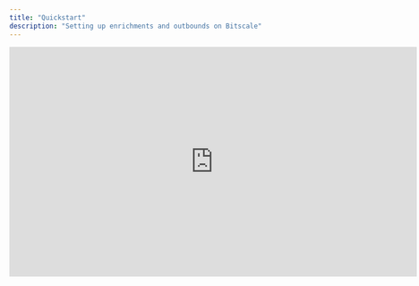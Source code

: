 ```yaml
---
title: "Quickstart"
description: "Setting up enrichments and outbounds on Bitscale"
---
```


<iframe width="728" height="410" src="https://www.youtube.com/embed/ewso6bSvUoo?si=staXSmVJd6mttxCF" title="YouTube video player" frameborder="0" allow="accelerometer; autoplay; clipboard-write; encrypted-media; gyroscope; picture-in-picture; web-share" referrerpolicy="strict-origin-when-cross-origin" allowfullscreen />

This walkthrough covers how you can :

* **Generate Lead Lists** from your ICP (or you can get creative and experiment here)

* Enrich them with **Intent Signals** (Social Signals, Public and Marketing Comms) and **Contact Info** (Emails and Phone Numbers)

* Finally, create a **Hyper-personalized Outreach** copy using these signals

This is for a sample use case and the possibilities to create outbound communications using this are only limited by your creativity.&#x20;

Note: The platform also provides template workflows to get you started as well. You can check out the templates [here](https://app.bitscale.ai/template)

## Breaking B2B Outreach into Easy Segments

Setting up a successful outreach has many components and decision points:

* Selecting the channel (emails, linkedin, cold calls, in-person events)

* Setting up the infra (email and call infrastructure)

* Generating high intent leads&#x20;

* Creating personalized copies that convert

With each of these parts having a lot of complex steps and moving parts, it becomes really tough to manage this GTM strategy at scale. Ultimately requiring a lot of hands on deck.

**Bitscale** helps with the last 2 points above - Generate Leads and qualify them for high intent & Create hyper-personalized ice breakers - **at scale**.

We breakdown this process into 3 sub steps - <u>G</u>enerate Leads, <u>E</u>nrich Leads & <u>O</u>utreach (The **GEO** Framework)

## GEO Framework

### **<u>G</u>enerate Leads**

You can come on Bitscale with either:

1. you have your **ICP figured out**. For example you know what is their industry, what is their tech stack and funding stage.

2. you are looking to **experiment** before pinning down your ICP. [Bitscale](https://bitscale.ai) will help in both these scenarios. You can search your leads using a easy to use preview format before importing them and getting started with qualification.
   \<Image of Create Grid (Find People Pop-Up)>

### **<u>E</u>nrich Leads**&#x20;

This is the step where Bitscale helps with:

1. Qualifying leads using **intent signals** (social activity, company comms, funding, website info and so on)

2. Fetching **verified contact info** around the qualified leadsThis step helps in 2 ways - in the short term you get a view on the exact pain points of the prospects and **qualify** them, in the long term you reduce your **spam rates** (negative brand-recall) by only reaching out to qualified and interested leads.

### **<u>O</u>utreach**

This is the final step where you are left with a list of high intent leads and necessary data points to optimize a great ice-breaker/reachout framework.&#x20;

You also have the contact info of these leads to setup an Outreach tool (Smartlead, Instantly, Heyreach).

There are majorly 2 steps involved here:

1. Create a **great copy** - You can either use a pre-defined and tested template and fill in the blanks there with custom data points or you could create the entire reachout dynamically using our inhouse integration with [ChatGPT](https://chatgpt.com) and [Claude](https://claude.ai) on Bitscale.

2. Upload the Contacts and Comms on Outreach tools like [Smartlead](https://www.smartlead.ai/), [Instantly](https://instantly.ai/) & [Heyreach](https://www.heyreach.io/)

## Go in-depth

If you are looking to go into depth with any of the above steps or any other features, you can take a look other docs.
A good place to start is Playbooks.  For specific tools or features, refer to the Ingredients section.